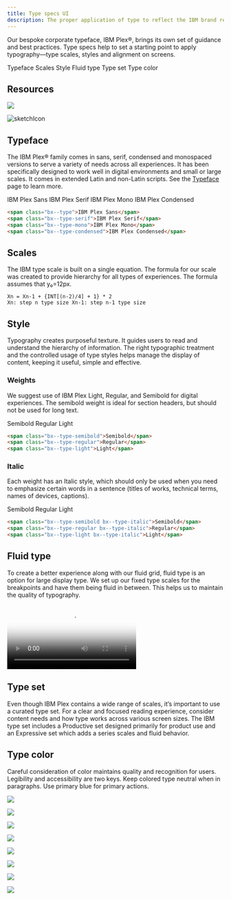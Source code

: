 ```yaml
---
title: Type specs UI
description: The proper application of type to reflect the IBM brand requires an understanding of scale, style, setting and color. Learn more about Type Specs.
---
```




<PageDescription>

Our bespoke corporate typeface, IBM Plex®, brings its own set of guidance and best practices. Type specs help to set a starting point to apply typography—type scales, styles and alignment on screens.

</PageDescription>

<AnchorLinks>
  <AnchorLink>Typeface</AnchorLink>
  <AnchorLink>Scales</AnchorLink>
  <AnchorLink>Style</AnchorLink>
  <AnchorLink>Fluid type</AnchorLink>
  <AnchorLink>Type set</AnchorLink>
  <AnchorLink>Type color</AnchorLink>
</AnchorLinks>

## Resources

<Row className="resource-card-group">
<Column colMd={4} colLg={4} noGutterSm>
  <ResourceCard
    subTitle="IBM Plex® latest typeface release"
    aspectRatio="2:1"
    href="https://github.com/IBM/plex/releases/latest"
    >

![](../images/github-icon.png)

  </ResourceCard>
</Column>
<Column colMd={4} colLg={4} noGutterSm>
  <ResourceCard
    subTitle="IBM Design Language library"
    aspectRatio="2:1"
    href="sketch://add-library/cloud/nwqmk"
    >

![sketchIcon](/images/SketchIcon.svg)

  </ResourceCard>
</Column>
</Row>

## Typeface

The IBM Plex® family comes in sans, serif, condensed and monospaced versions to serve a variety of needs across all experiences. It has been specifically designed to work well in digital environments and small or large scales. It comes in extended Latin and non-Latin scripts. See the [Typeface](/typography/typeface) page to learn more.

<Row>
<Column colLg={8} noGutterSm>

<div class="typeface">

<span class="bx--type">IBM Plex Sans</span>
<span class="bx--type-serif">IBM Plex Serif</span>
<span class="bx--type-mono">IBM Plex Mono</span>
<span class="bx--type-condensed">IBM Plex Condensed</span>

</div>

</Column>
</Row>

```html
<span class="bx--type">IBM Plex Sans</span>
<span class="bx--type-serif">IBM Plex Serif</span>
<span class="bx--type-mono">IBM Plex Mono</span>
<span class="bx--type-condensed">IBM Plex Condensed</span>
```

## Scales

The IBM type scale is built on a single equation. The formula for our scale was created to provide hierarchy for all types of experiences. The formula assumes that y₀=12px.

<TypeScaleTable />

```
Xn = Xn-1 + {INT[(n-2)/4] + 1} * 2
Xn: step n type size Xn-1: step n-1 type size
```

## Style

Typography creates purposeful texture. It guides users to read and understand the hierarchy of information. The right typographic treatment and the controlled usage of type styles helps manage the display of content, keeping it useful, simple and effective.

### Weights

We suggest use of IBM Plex Light, Regular, and Semibold for digital experiences. The semibold weight is ideal for section headers, but should not be used for long text.

<Row>
<Column colLg={8} noGutterSm>

<div class="type-weight">

<span class="bx--type-semibold">Semibold</span>
<span class="bx--type-regular">Regular</span>
<span class="bx--type-light">Light</span>

</div>

</Column>
</Row>

```html
<span class="bx--type-semibold">Semibold</span>
<span class="bx--type-regular">Regular</span>
<span class="bx--type-light">Light</span>
```

### Italic

Each weight has an Italic style, which should only be used when you need to emphasize certain words in a sentence (titles of works, technical terms, names of devices, captions).

<Row>
<Column colLg={8} noGutterSm>

<div class="type-weight">

<span class="bx--type-semibold bx--type-italic">Semibold</span>
<span class="bx--type-regular bx--type-italic">Regular</span>
<span class="bx--type-light bx--type-italic">Light</span>

</div>

</Column>
</Row>

```html
<span class="bx--type-semibold bx--type-italic">Semibold</span>
<span class="bx--type-regular bx--type-italic">Regular</span>
<span class="bx--type-light bx--type-italic">Light</span>
```

## Fluid type

To create a better experience along with our fluid grid, fluid type is an option for large display type. We set up our fixed type scales for the breakpoints and have them being fluid in between. This helps us to maintain the quality of typography.

<Video
  src="/videos/type-specs-fluid-type.mp4"
  poster="/images/type-specs-fluid-type.jpg"
/>

## Type set

Even though IBM Plex contains a wide range of scales, it’s important to use a curated type set. For a clear and focused reading experience, consider content needs and how type works across various screen sizes. The IBM type set includes a Productive set designed primarily for product use and an Expressive set which adds a series scales and fluid behavior.

<TypesetStyle
  title="Productive"
  breakpointControls={false}
  typesets="supportingStyle,body,fixedHeading"
/>

<TypesetStyle
  title="Expressive"
  breakpointControls={true}
  typesets="fluidHeadings,FluidParagraphsAndQuotes,fluidDisplay"
/>

## Type color

Careful consideration of color maintains quality and recognition for users. Legibility and accessibility are two keys. Keep colored type neutral when in paragraphs. Use primary blue for primary actions.

<DoDontRow>
<DoDont>

![](../images/type-color-do-1.svg)

</DoDont>
<DoDont type="dont">

![](../images/type-color-dont-1.svg)

</DoDont>
</DoDontRow>

<DoDontRow>
<DoDont color="dark">

![](../images/type-color-do-2.svg)

</DoDont>
<DoDont type="dont" color="dark">

![](../images/type-color-dont-2.svg)

</DoDont>
</DoDontRow>

<DoDontRow>
<DoDont caption="Core blue colors are used for text links and primary actions.">

![](../images/interactive-texts-do.svg)

</DoDont>
<DoDont caption="Secondary actions use gray 100 and icons.">

![](../images/interactive-texts-dont.png)

</DoDont>
</DoDontRow>

<DoDontRow>
<DoDont caption="Other use cases for colored type are code snippets, warnings, alerts, etc.">

![](../images/color-type-for-specific-usage-do.svg)

</DoDont>
<DoDont>

![](../images/color-type-for-specific-usage-dont.svg)

</DoDont>
</DoDontRow>

